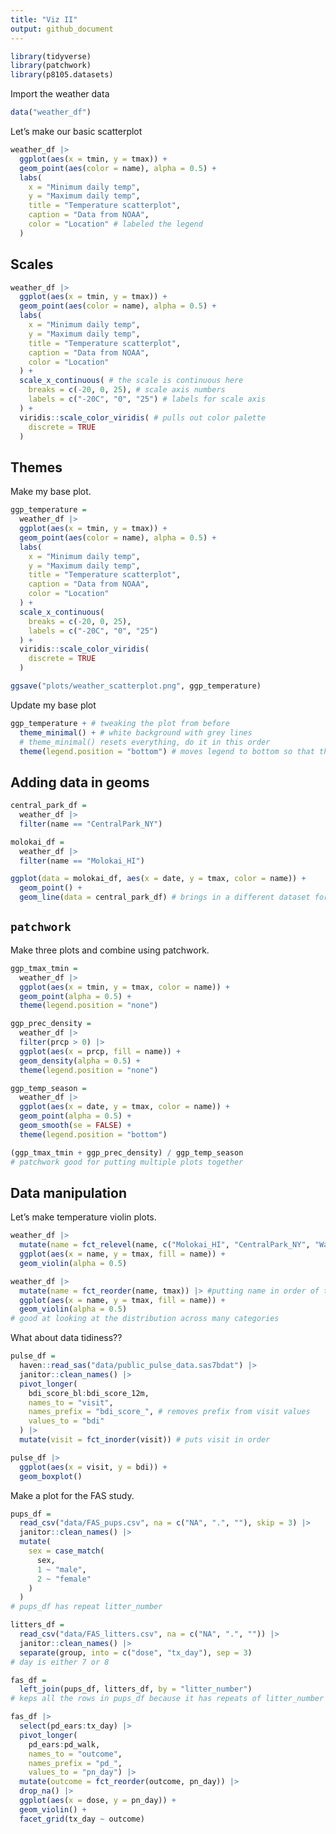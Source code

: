 ```yaml
---
title: "Viz II"
output: github_document
---
```


```r
library(tidyverse)
library(patchwork)
library(p8105.datasets)
```

Import the weather data

```r
data("weather_df")
```

Let's make our basic scatterplot

```r
weather_df |> 
  ggplot(aes(x = tmin, y = tmax)) + 
  geom_point(aes(color = name), alpha = 0.5) + 
  labs(
    x = "Minimum daily temp",
    y = "Maximum daily temp",
    title = "Temperature scatterplot", 
    caption = "Data from NOAA",
    color = "Location" # labeled the legend
  )
```


## Scales

```r
weather_df |> 
  ggplot(aes(x = tmin, y = tmax)) + 
  geom_point(aes(color = name), alpha = 0.5) + 
  labs(
    x = "Minimum daily temp",
    y = "Maximum daily temp",
    title = "Temperature scatterplot", 
    caption = "Data from NOAA",
    color = "Location"
  ) + 
  scale_x_continuous( # the scale is continuous here
    breaks = c(-20, 0, 25), # scale axis numbers
    labels = c("-20C", "0", "25") # labels for scale axis
  ) + 
  viridis::scale_color_viridis( # pulls out color palette
    discrete = TRUE
  )
```


## Themes

Make my base plot.

```r
ggp_temperature = 
  weather_df |> 
  ggplot(aes(x = tmin, y = tmax)) + 
  geom_point(aes(color = name), alpha = 0.5) + 
  labs(
    x = "Minimum daily temp",
    y = "Maximum daily temp",
    title = "Temperature scatterplot", 
    caption = "Data from NOAA",
    color = "Location"
  ) + 
  scale_x_continuous(
    breaks = c(-20, 0, 25),
    labels = c("-20C", "0", "25")
  ) + 
  viridis::scale_color_viridis(
    discrete = TRUE
  )

ggsave("plots/weather_scatterplot.png", ggp_temperature)
```

Update my base plot

```r
ggp_temperature + # tweaking the plot from before
  theme_minimal() + # white background with grey lines
  # theme_minimal() resets everything, do it in this order
  theme(legend.position = "bottom") # moves legend to bottom so that the plot isn't too small
```

## Adding data in geoms

```r
central_park_df =
  weather_df |> 
  filter(name == "CentralPark_NY")

molokai_df = 
  weather_df |> 
  filter(name == "Molokai_HI")

ggplot(data = molokai_df, aes(x = date, y = tmax, color = name)) + 
  geom_point() + 
  geom_line(data = central_park_df) # brings in a different dataset for another part of the plot

```

## `patchwork`

Make three plots and combine using patchwork.


```r
ggp_tmax_tmin = 
  weather_df |> 
  ggplot(aes(x = tmin, y = tmax, color = name)) + 
  geom_point(alpha = 0.5) + 
  theme(legend.position = "none")

ggp_prec_density = 
  weather_df |> 
  filter(prcp > 0) |> 
  ggplot(aes(x = prcp, fill = name)) + 
  geom_density(alpha = 0.5) + 
  theme(legend.position = "none")

ggp_temp_season = 
  weather_df |> 
  ggplot(aes(x = date, y = tmax, color = name)) + 
  geom_point(alpha = 0.5) + 
  geom_smooth(se = FALSE) + 
  theme(legend.position = "bottom")

(ggp_tmax_tmin + ggp_prec_density) / ggp_temp_season
# patchwork good for putting multiple plots together

```



## Data manipulation

Let's make temperature violin plots.

```r
weather_df |> 
  mutate(name = fct_relevel(name, c("Molokai_HI", "CentralPark_NY", "Waterhole_WA"))) |> # factor orders the variables in a specific order
  ggplot(aes(x = name, y = tmax, fill = name)) + 
  geom_violin(alpha = 0.5)
```


```r
weather_df |> 
  mutate(name = fct_reorder(name, tmax)) |> #putting name in order of the tmax (smallest to largest)
  ggplot(aes(x = name, y = tmax, fill = name)) + 
  geom_violin(alpha = 0.5)
# good at looking at the distribution across many categories
```



What about data tidiness??

```r
pulse_df = 
  haven::read_sas("data/public_pulse_data.sas7bdat") |> 
  janitor::clean_names() |> 
  pivot_longer(
    bdi_score_bl:bdi_score_12m,
    names_to = "visit",
    names_prefix = "bdi_score_", # removes prefix from visit values
    values_to = "bdi"
  ) |> 
  mutate(visit = fct_inorder(visit)) # puts visit in order

pulse_df |> 
  ggplot(aes(x = visit, y = bdi)) + 
  geom_boxplot()
```


Make a plot for the FAS study.

```r
pups_df = 
  read_csv("data/FAS_pups.csv", na = c("NA", ".", ""), skip = 3) |> 
  janitor::clean_names() |> 
  mutate(
    sex = case_match(
      sex, 
      1 ~ "male", 
      2 ~ "female"
    )
  )
# pups_df has repeat litter_number

litters_df = 
  read_csv("data/FAS_litters.csv", na = c("NA", ".", "")) |> 
  janitor::clean_names() |> 
  separate(group, into = c("dose", "tx_day"), sep = 3)
# day is either 7 or 8

fas_df = 
  left_join(pups_df, litters_df, by = "litter_number")
# keps all the rows in pups_df because it has repeats of litter_number while litters_df has unique litter_number

fas_df |> 
  select(pd_ears:tx_day) |> 
  pivot_longer(
    pd_ears:pd_walk,
    names_to = "outcome", 
    names_prefix = "pd_",
    values_to = "pn_day") |> 
  mutate(outcome = fct_reorder(outcome, pn_day)) |> 
  drop_na() |> 
  ggplot(aes(x = dose, y = pn_day)) + 
  geom_violin() + 
  facet_grid(tx_day ~ outcome)

```



